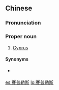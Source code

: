==Chinese==
{{zh-forms|s=赛普勒斯|gloss=-}}

===Pronunciation===
{{zh-pron
|m=Sàipǔlèsī
|c=coi3 pou2 lak6 si1
|cat=n
}}

===Proper noun===
{{zh-noun}}

# {{lb|zh|Taiwan}} [[Cyprus]]

====Synonyms====
* {{qualifier|Mainland China}} {{zh-l|塞浦路斯}}

{{zh-cat|Countries}}

[[es:賽普勒斯]]
[[lo:賽普勒斯]]